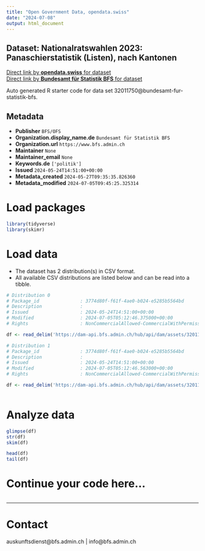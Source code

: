```yaml
---
title: "Open Government Data, opendata.swiss"
date: "2024-07-08"
output: html_document
---
```


## Dataset: Nationalratswahlen 2023: Panaschierstatistik (Listen), nach Kantonen



[Direct link by **opendata.swiss** for dataset](https://opendata.swiss/de/dataset/nationalratswahlen-2023-panaschierstatistik-listen-nach-kantonen)<br>
[Direct link by **Bundesamt für Statistik BFS** for dataset](https://www.bfs.admin.ch/asset/de/su-d-17.02.02.06.01.za.2023.k)

Auto generated R starter code for data set 32011750@bundesamt-fur-statistik-bfs.

## Metadata

- **Publisher** `BFS/OFS`
- **Organization.display_name.de** `Bundesamt für Statistik BFS`
- **Organization.url** `https://www.bfs.admin.ch`
- **Maintainer** `None`
- **Maintainer_email** `None`
- **Keywords.de** `['politik']`
- **Issued** `2024-05-24T14:51:00+00:00`
- **Metadata_created** `2024-05-27T09:35:35.826360`
- **Metadata_modified** `2024-07-05T09:45:25.325314`


# Load packages

```r

library(tidyverse)
library(skimr)

```

# Load data

-   The dataset has 2 distribution(s) in CSV format.
-   All available CSV distributions are listed below and can be read into a tibble.

```r

# Distribution 0
# Package_id               : 3774d80f-f61f-4ae0-b024-e5285b5564bd
# Description              : 
# Issued                   : 2024-05-24T14:51:00+00:00
# Modified                 : 2024-07-05T05:12:46.375000+00:00
# Rights                   : NonCommercialAllowed-CommercialWithPermission-ReferenceRequired

df <- read_delim('https://dam-api.bfs.admin.ch/hub/api/dam/assets/32011768/master')

# Distribution 1
# Package_id               : 3774d80f-f61f-4ae0-b024-e5285b5564bd
# Description              : 
# Issued                   : 2024-05-24T14:51:00+00:00
# Modified                 : 2024-07-05T05:12:46.563000+00:00
# Rights                   : NonCommercialAllowed-CommercialWithPermission-ReferenceRequired

df <- read_delim('https://dam-api.bfs.admin.ch/hub/api/dam/assets/32011763/master')



```

# Analyze data

```r

glimpse(df)
str(df)
skim(df)

head(df)
tail(df)

```

# Continue your code here...

```r

```

------------------------------------------------------------------------

# Contact

auskunftsdienst@bfs.admin.ch | info@bfs.admin.ch
